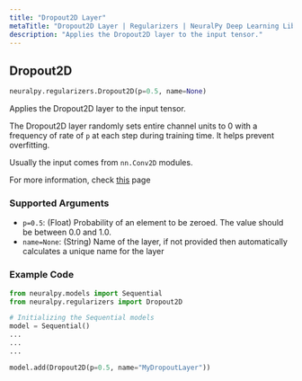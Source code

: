 ```yaml
---
title: "Dropout2D Layer"
metaTitle: "Dropout2D Layer | Regularizers | NeuralPy Deep Learning Library"
description: "Applies the Dropout2D layer to the input tensor."
---
```


## Dropout2D

```python
neuralpy.regularizers.Dropout2D(p=0.5, name=None)
```

Applies the Dropout2D layer to the input tensor.

The Dropout2D layer randomly sets entire channel units to 0 with a frequency of rate of `p` at each step during training time. It helps prevent overfitting.

Usually the input comes from `nn.Conv2D` modules.

For more information, check [this](https://pytorch.org/docs/stable/nn.html#dropout2d) page

###  Supported Arguments

- `p=0.5`: (Float) Probability of an element to be zeroed. The value should be between 0.0 and 1.0.
- `name=None`: (String) Name of the layer, if not provided then automatically calculates a unique name for the layer

### Example Code

```python
from neuralpy.models import Sequential
from neuralpy.regularizers import Dropout2D

# Initializing the Sequential models
model = Sequential()
...
...
...

model.add(Dropout2D(p=0.5, name="MyDropoutLayer"))
```